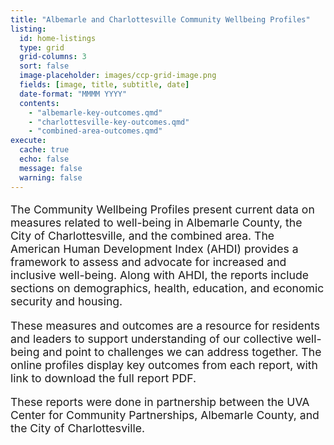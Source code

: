 ```yaml
---
title: "Albemarle and Charlottesville Community Wellbeing Profiles"
listing:
  id: home-listings
  type: grid
  grid-columns: 3
  sort: false
  image-placeholder: images/ccp-grid-image.png
  fields: [image, title, subtitle, date]
  date-format: "MMMM YYYY"
  contents:
    - "albemarle-key-outcomes.qmd"
    - "charlottesville-key-outcomes.qmd"
    - "combined-area-outcomes.qmd"
execute:
  cache: true
  echo: false
  message: false
  warning: false
---
```


::: {style="font-size: 1.1rem;"} 

The Community Wellbeing Profiles present current data on measures related to well-being in Albemarle County, the City of Charlottesville, and the combined area. The American Human Development Index (AHDI) provides a framework to assess and advocate for increased and inclusive well-being. Along with AHDI, the reports include sections on demographics, health, education, and economic security and housing. 

These measures and outcomes are a resource for residents and leaders to support understanding of our collective well-being and point to challenges we can address together. The online profiles display key outcomes from each report, with link to download the full report PDF.

::: {#home-listings}
:::

These reports were done in partnership between the UVA Center for Community Partnerships, Albemarle County, and the City of Charlottesville.

:::